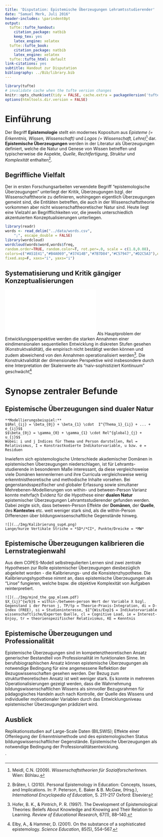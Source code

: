 ```yaml
---
title: 'Disputation: Epistemische Überzeugungen Lehramtsstudierender'
date: "Samuel Merk, Juli 2016"
header-includes: \parindent0pt
output:
  tufte::tufte_handout:
    citation_package: natbib
    keep_tex: yes
    latex_engine: xelatex
  tufte::tufte_book:
    citation_package: natbib
    latex_engine: xelatex
  tufte::tufte_html: default
link-citations: yes
subtitle: Handout zur Disputation
bibliography: ../Bib/library.bib
---
```


```r
library(tufte)
# invalidate cache when the tufte version changes
knitr::opts_chunk$set(tidy = FALSE, cache.extra = packageVersion('tufte'))
options(htmltools.dir.version = FALSE)
```

# Einführung
Der Begriff **Epistemologie** stellt ein modernes Kopositum aus *Episteme (= Erkenntnis, Wissen, Wissenschaft)* und *Logos (= Wissenschaft, Lehre)*^[Meidl, C.N. (2009). *Wissenschaftstheorien für SozialforscherInnen.* Wien: Böhlau.] dar. **Epistemische Überzeugungen** werden in der Literatur als Überzeugungen definiert, welche die Natur und Genese von Wissen betreffen und typischerweise die Aspekte, *Quelle*, *Rechtfertigung*, *Struktur* und *Komplexität* enthalten^[Bråten, I. (2010). Personal Epistemology in Education: Concepts, Issues, and Implications. In: P. Peterson, E. Baker & B. McGaw, (Hrsg.), *International Encyclopedia of Education*, S. 211–217 Oxford: Elsevier].


## Begriffliche Vielfalt
Der in ersten Forschungsarbeiten verwendete Begriff "epistemologische Überzeugungen" unterliegt der Kritik, Überzeugungen bzgl. der Wissenschafttheorie zu definieren, wohingegen eigentlich Überzeugungen gemeint sind, die Entitäten betreffen, die auch in der Wissenschaftstheorie vorkommen aber nicht wissenschaftheoretischer Natur sind. Heute liegt eine Vielzahl an Begrifflichkeiten vor, die jeweils unterschiedlich akzentuierten Konzeptualisierungen unterliegen.
```r
library(readr)
words <- read_delim("../data/words.csv", 
    ";", escape_double = FALSE)
library(wordcloud)
wordcloud(words$word,words$freq,
random.order=TRUE, random.color=T, rot.per=.0, scale = c(1.8,0.08),
colors=c("#A51E41","#B4A069","#37414B","#7B7D84","#C57947","#D2C5A3"),ordered.colors=FALSE,use.r.layout=T,
fixed.asp=F, xaxs="i", yaxs="i")
```


## Systematisierung und Kritik gängiger Konzeptualisierungen
![altect](../Img/Topologie.pdf)
Als Hauptproblem der Entwicklungsperspektive werden die starken Annahmen einer eindimensionalen sequentiellen Entwicklung in diskreten Stufen gesehen (Konstruktvalidität), die empirisch nicht bestätigt werden können und zudem abweichend von den Annahmen operationalisiert werden^[Hofer, B. K., & Pintrich, P. R. (1997). The Development of Epistemological Theories: Beliefs About Knowledge and Knowing and Their Relation to Learning. *Review of Educational Research*, 67(1), 88–140.]. Die Konstruktvalidität der dimensionalen Perspektive wird insbesondere durch eine Interpretation der Skalenwerte als "naiv-sophistiziert Kontinuum" geschwächt^[Elby, A., & Hammer, D. (2001). On the substance of a sophisticated epistemology. *Science Education*, 85(5), 554–567.]


# Synopse zentraler Befunde
## Epistemische Überzeugungen sind dualer Natur
```marginfigure
**Modellierungsbeispiel:**
$$Rel_{ij} = \beta_{0j} + \beta_{1} \cdot  I^{Thema_1}_{ij} + ... + e_{ij}$$
$$\beta_{0j} = \gamma_{0} + \gamma_{1} \cdot Rel^{global}_{j} + u_{j}$$
Wobei: i und j Indices für Thema und Person darstellen, Rel = Relativismus, I = Konstrastkodierte Indikatorvariable, u bzw. e = Residuen
```
Inwiefern sich epistemologische Unterschiede akademischer Domänen in epistemischen Überzeugungen niederschlagen, ist für Lehramts- studierende in besonderem Maße interessant, da diese vergleichsweise viele Domänen kennenlernen und ihre Curricula vergleichsweise wenig erkenntnistheoretische und methodische Inhalte vorsehen. Bei gegenstandsspezifischer und globaler Erfassung sowie simultaner Mehrebenen-Modellierungen von within- und between-Person Varianz konnte mehrfach Evidenz für die Hypothese einer **dualen Natur** epistemischer Überzeugungen Lehramtsstudierender gefunden werden. Dabei zeigte sich, dass between-Person Effekte der **Domänen**, der **Quelle**, des **Kontextes** etc. weit weniger stark sind, als die within-Person Differenzen über bildungswissenschaftliche Gegenstände hinweg.
```marginfigure
![](../Img/Kalibrierung_sup4.png)
Lange/kurze Vertikale Striche = *SD*/*CI*, Punkte/Dreicke = *MW* 
```
## Epistemische Überzeugungen kalibrieren die Lernstrategienwahl
Aus dem COPES-Modell selbstregulierten Lernen sind zwei zentrale Hypothesen zur Rolle epistemischer Überzeugungen diesbezüglich abgeleitet worden - die Kalibrierungs- und die Konsistenzhypothese. Die Kalibrierungshypothese nimmt an, dass epistemische Überzeugungen als "Linse" fungieren, welche bspw. die objektive Komplexität von Aufgaben reinterpretiert.
```marginfigure
![](../Img/mind_the_gap_mlsem.pdf)
$X_{ij}^{w/b}$ = within-/between-person Wert der Variable X bzgl. Gegenstand i der Person j, TP/tp = Theorie-Praxis-Integration, di = D-Index (FREE), si = Studieninteresse, $I^{Wis/Exp}$ = Indikatorvariable wissenschaftliche/Experten Quelle, cl = Cognitive Load, ie = Interest-Enjoy, tr = theorienspezifischer Relativismus, KE = Kenntnis  
```

## Epistemische Überzeugungen und Professionalität
Epistemische Überzeugungen sind im kompetenztheoretischen Ansatz generischer Bestandteil von Professionalität im funktionalen Sinne. Im berufsbiographischen Ansatz können epistemische Überzeugungen als notwendige Bedingung für eine angemessene Reflektion der Bezugswissenschaften gesehen werden. Der Bezug zum strukturtheoretischen Ansatz ist weit weniger stark. Es konnte in mehreren Operationalisierungen gezeigt werden, dass die Wahrnehmung bildungswissenschaftlichen Wissens als sinnvoller Bezugsrahmen für pädagogisches Handeln auch nach Kontrolle, der Quelle des Wissens und individueller motivationaler Variablen durch das Entwicklungsniveau epistemischer Überzeugungen prädiziert wird.

## Ausblick
Replikationsstudien auf Large-Scale Daten (BILSWIS); Effekte einer Offenlegung der Erkenntnismethode und des epistemologischen Status bildungswissenschaftlicher Gegenstände. Epistemische Überzeugungen als notwendige Bedingung der Professionalitätsentwicklung.

`


